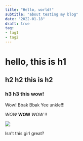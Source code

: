 ```yaml
---
title: "Hello, world!"
subtitle: "about testing my blog"
date: "2022-01-18"
draft: true
tag:
- tag1
- tag2
---
```

# hello, this is h1
## h2 h2 this is h2
### h3 h3 this wow!
Wow! Bbak Bbak Yee unkle!!!

*WOW* **WOW** _WOW_ !!

<img src="../src/images/post/image.jpg" />

Isn't this girl great?